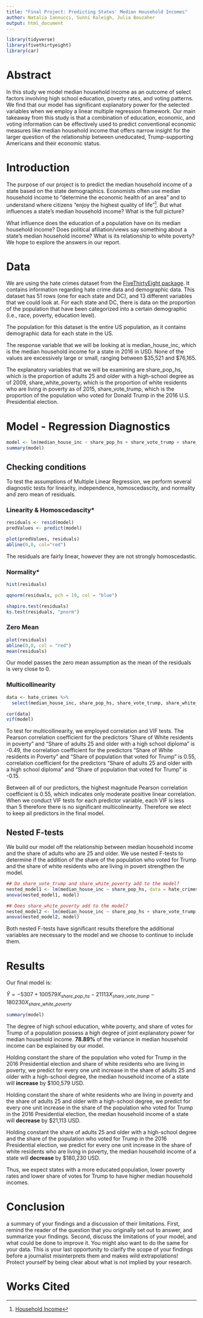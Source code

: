 ```yaml
---
title: "Final Project: Predicting States' Median Household Incomes"
author: Natalia Iannucci, Sunni Raleigh, Julia Bouzaher
output: html_document
---
```


```r
library(tidyverse)
library(fivethirtyeight)
library(car)
```

# Abstract
In this study we model median household income as an outcome of select factors involving high school education, poverty rates, and voting patterns. We find that our model has significant explanatory power for the selected variables when we employ a linear multiple regression framework. Our main takeaway from this study is that a combination of education, economic, and voting information can be effectively used to predict conventional economic measures like median household income that offers narrow insight for the larger question of the relationship between uneducated, Trump-supporting Americans and their economic status.

# Introduction
The purpose of our project is to predict the median household income of a state based on the state demographics. Economists often use median household income to "determine the economic health of an area" and to understand where citizens "enjoy the highest quality of life"[^1]. But what influences a state's median household income? What is the full picture?

What influence does the education of a population have on its median household income? Does political afiliation/views say something about a state's median household income? What is its relationship to white poverty? We hope to explore the answers in our report.

# Data
We are using the hate crimes dataset from the [FiveThirtyEight package](https://github.com/rudeboybert/fivethirtyeight/blob/master/data/hate_crimes.rda). It contains information regarding hate crime data and demographic data. This dataset has 51 rows (one for each state and DC), and 13 different variables that we could look at. For each state and DC, there is data on the proportion of the population that have been categorized into a certain demographic (i.e., race, poverty, education level).

The population for this dataset is the entire US population, as it contains demographic data for each state in the US.

The response variable that we will be looking at is median_house_inc, which is the median household income for a state in 2016 in USD. None of the values are excessively large or small, ranging between $35,521 and \$76,165.

The explanatory variables that we will be examining are share_pop_hs, which is the proportion of adults 25 and older with a high-school degree as of 2009, share_white_poverty, which is the proportion of white residents who are living in poverty as of 2015, share_vote_trump, which is the proportion of the population who voted for Donald Trump in the 2016 U.S. Presidential election.

# Model - Regression Diagnostics
```r
model <- lm(median_house_inc ~ share_pop_hs + share_vote_trump + share_white_poverty, data = hate_crimes)
summary(model)
```

## Checking conditions
To test the assumptions of Multiple Linear Regression, we perform several diagnostic tests for linearity, independence, homoscedascity, and normality and zero mean of residuals.

### Linearity & Homoscedascity*
```r
residuals <- resid(model)
predValues <- predict(model)

plot(predValues, residuals)
abline(0,0, col="red")
```

The residuals are fairly linear, however they are not strongly homoscedastic.

### Normality*
```r
hist(residuals)

qqnorm(residuals, pch = 19, col = "blue")

shapiro.test(residuals)
ks.test(residuals, "pnorm")
```

### Zero Mean
```r
plot(residuals)
abline(0,0, col = "red")
mean(residuals)
```
Our model passes the zero mean assumption as the mean of the residuals is very close to 0.

### Multicollinearity
``` r
data <- hate_crimes %>% 
  select(median_house_inc, share_pop_hs, share_vote_trump, share_white_poverty)

cor(data)
vif(model)

```
To test for multicollinearity, we employed correlation and VIF tests. The Pearson correlation coefficient for the predictors "Share of White residents in poverty" and "Share of adults 25 and older with a high school diploma" is -0.49, the correlation coefficient for the predictors "Share of White residents in Poverty" and "Share of population that voted for Trump" is 0.55, correlation coefficient for the predictors "Share of adults 25 and older with a high school diploma" and "Share of population that voted for Trump" is -0.15. 

Between all of our predictors, the highest magnitude Pearson correlation coefficient is 0.55, which indicates only moderate positive linear correlation. When we conduct VIF tests for each predictor variable, each VIF is less than 5 therefore there is no significant multicolinearity. Therefore we elect to keep all predictors in the final model.

## Nested F-tests
We build our model off the relationship between median household income and the share of adults who are 25 and older. We use nested F-tests to determine if the addition of the share of the population who voted for Trump and the share of white residents who are living in povert strengthen the model.
```r
## Do share_vote_trump and share_white_poverty add to the model?
nested_model1 <- lm(median_house_inc ~ share_pop_hs, data = hate_crimes)
anova(nested_model1, model)

## Does share_white_poverty add to the model?
nested_model2 <- lm(median_house_inc ~ share_pop_hs + share_vote_trump, data = hate_crimes)
anova(nested_model2, model)
```

Both nested F-tests have significant results therefore the additional variables are necessary to the model and we choose to continue to include them.

# Results
Our final model is:

$\hat{Y} = -5307 + 100579X_{share\_pop\_hs} - 21113X_{share\_vote\_trump} - 180230X_{share\_white\_poverty}$

```r
summary(model)
```

The degree of high school education, white poverty, and share of votes for Trump of a population possess a high degree of joint explanatory power for median household income. **78.89%** of the variance in median household income can be explained by our model.

Holding constant the share of the population who voted for Trump in the 2016 Presidential election and share of white residents who are living in poverty, we predict for every one unit increase in the share of adults 25 and older with a high-school degree, the median household income of a state will **increase** by $100,579 USD.

Holding constant the share of white residents who are living in poverty and the share of adults 25 and older with a high-school degree, we predict for every one unit increase in the share of the population who voted for Trump in the 2016 Presidential election, the median household income of a state will **decrease** by $21,113 USD.

Holding constant the share of adults 25 and older with a high-school degree and the share of the population who voted for Trump in the 2016 Presidential election, we predict for every one unit increase in the share of white residents who are living in poverty, the median household income of a state will **decrease** by $180,230 USD.

Thus, we expect states with a more educated population, lower poverty rates and lower share of votes for Trump to have higher median household incomes. 


# Conclusion 
a summary of your findings and a discussion of their limitations. First, remind the reader of the question that you originally set out to answer, and summarize your findings. Second, discuss the limitations of your model, and what could be done to improve it. You might also want to do the same for your data. This is your last opportunity to clarify the scope of your findings before a journalist misinterprets them and makes wild extrapolations! Protect yourself by being clear about what is not implied by your research.

# Works Cited
[^1]: [Household Income](https://www.investopedia.com/terms/h/household_income.asp)
